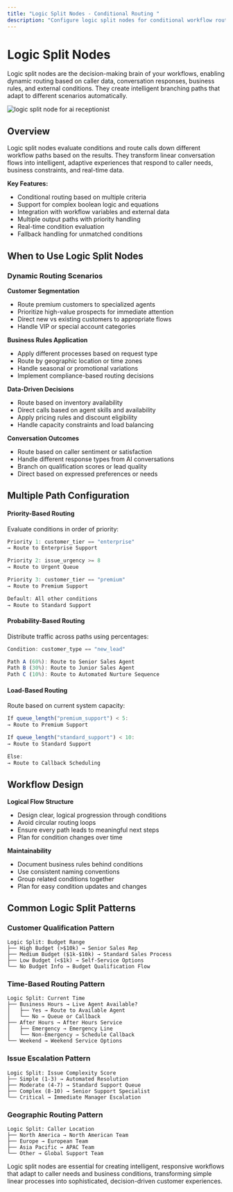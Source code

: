```yaml
---
title: "Logic Split Nodes - Conditional Routing "
description: "Configure logic split nodes for conditional workflow routing based on data, responses, and business rules. Dynamic decision-making in call flows."
---
```


# Logic Split Nodes

Logic split nodes are the decision-making brain of your workflows, enabling dynamic routing based on caller data, conversation responses, business rules, and external conditions. They create intelligent branching paths that adapt to different scenarios automatically.

![logic split node for ai receptionist](/images/logicsplitnode.png)

## Overview

Logic split nodes evaluate conditions and route calls down different workflow paths based on the results. They transform linear conversation flows into intelligent, adaptive experiences that respond to caller needs, business constraints, and real-time data.

**Key Features:**

- Conditional routing based on multiple criteria
- Support for complex boolean logic and equations
- Integration with workflow variables and external data
- Multiple output paths with priority handling
- Real-time condition evaluation
- Fallback handling for unmatched conditions

## When to Use Logic Split Nodes

### Dynamic Routing Scenarios

**Customer Segmentation**

- Route premium customers to specialized agents
- Prioritize high-value prospects for immediate attention
- Direct new vs existing customers to appropriate flows
- Handle VIP or special account categories

**Business Rules Application**

- Apply different processes based on request type
- Route by geographic location or time zones
- Handle seasonal or promotional variations
- Implement compliance-based routing decisions

**Data-Driven Decisions**

- Route based on inventory availability
- Direct calls based on agent skills and availability
- Apply pricing rules and discount eligibility
- Handle capacity constraints and load balancing

**Conversation Outcomes**

- Route based on caller sentiment or satisfaction
- Handle different response types from AI conversations
- Branch on qualification scores or lead quality
- Direct based on expressed preferences or needs

## Multiple Path Configuration

#### Priority-Based Routing

Evaluate conditions in order of priority:

```javascript
Priority 1: customer_tier == "enterprise"
→ Route to Enterprise Support

Priority 2: issue_urgency >= 8
→ Route to Urgent Queue

Priority 3: customer_tier == "premium"
→ Route to Premium Support

Default: All other conditions
→ Route to Standard Support
```

#### Probability-Based Routing

Distribute traffic across paths using percentages:

```javascript
Condition: customer_type == "new_lead"

Path A (60%): Route to Senior Sales Agent
Path B (30%): Route to Junior Sales Agent
Path C (10%): Route to Automated Nurture Sequence
```

#### Load-Based Routing

Route based on current system capacity:

```javascript
If queue_length("premium_support") < 5:
→ Route to Premium Support

If queue_length("standard_support") < 10:
→ Route to Standard Support

Else:
→ Route to Callback Scheduling
```

## Workflow Design

**Logical Flow Structure**

- Design clear, logical progression through conditions
- Avoid circular routing loops
- Ensure every path leads to meaningful next steps
- Plan for condition changes over time

**Maintainability**

- Document business rules behind conditions
- Use consistent naming conventions
- Group related conditions together
- Plan for easy condition updates and changes

## Common Logic Split Patterns

### Customer Qualification Pattern

```
Logic Split: Budget Range
├── High Budget (>$10k) → Senior Sales Rep
├── Medium Budget ($1k-$10k) → Standard Sales Process
├── Low Budget (<$1k) → Self-Service Options
└── No Budget Info → Budget Qualification Flow
```

### Time-Based Routing Pattern

```
Logic Split: Current Time
├── Business Hours → Live Agent Available?
│   ├── Yes → Route to Available Agent
│   └── No → Queue or Callback
├── After Hours → After Hours Service
│   ├── Emergency → Emergency Line
│   └── Non-Emergency → Schedule Callback
└── Weekend → Weekend Service Options
```

### Issue Escalation Pattern

```
Logic Split: Issue Complexity Score
├── Simple (1-3) → Automated Resolution
├── Moderate (4-7) → Standard Support Queue
├── Complex (8-10) → Senior Support Specialist
└── Critical → Immediate Manager Escalation
```

### Geographic Routing Pattern

```
Logic Split: Caller Location
├── North America → North American Team
├── Europe → European Team
├── Asia Pacific → APAC Team
└── Other → Global Support Team
```

Logic split nodes are essential for creating intelligent, responsive workflows that adapt to caller needs and business conditions, transforming simple linear processes into sophisticated, decision-driven customer experiences.